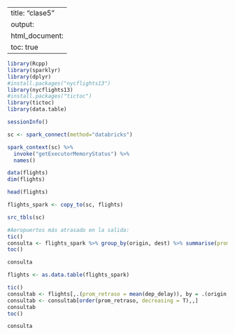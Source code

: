 
---
title: "clase5"
output:
  html_document:
    toc: true
---


```r
library(Rcpp)
library(sparklyr)
library(dplyr)
#install.packages("nycflights13")
library(nycflights13)
#install.packages("tictoc")
library(tictoc)
library(data.table)
```


```r
sessionInfo()
```


```r
sc <- spark_connect(method="databricks") 
```


```r
spark_context(sc) %>% 
  invoke("getExecutorMemoryStatus") %>% 
  names()
```


```r
data(flights)
dim(flights)
```


```r
head(flights)
```


```r
flights_spark <- copy_to(sc, flights)
```


```r
src_tbls(sc)
```


```r
#Aeropuertos más atrasado en la salida:
tic()
consulta <- flights_spark %>% group_by(origin, dest) %>% summarise(prom_retraso = mean(dep_delay)) %>% arrange(desc(prom_retraso))
toc()
```


```r
consulta
```


```r
flights <- as.data.table(flights_spark)
```


```r
tic()
consultab <- flights[,.(prom_retraso = mean(dep_delay)), by = .(origin, dest)]
consultab <- consultab[order(prom_retraso, decreasing = T),,]
consultab
toc()
```


```r
consulta
```


```r

```


```r

```

